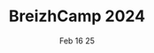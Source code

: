---
title : "BreizhCamp 2024"
date : Feb 16 25
tags :
    - news
    - events
description : "Le BreizhCamp vu par un junior"
banner : "/images/breizhcamp.webp"
url : "https://blog.maxds.fr/restit-breizhcamp-2024/"
---
